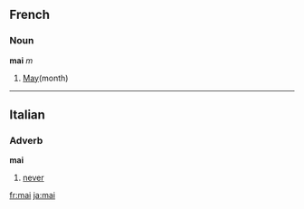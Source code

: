 ==French==
===Noun===
'''mai''' ''m''

# [[May]](month)

----
==Italian==
===Adverb===
'''mai'''

# [[never]]
[[fr:mai]]
[[ja:mai]]